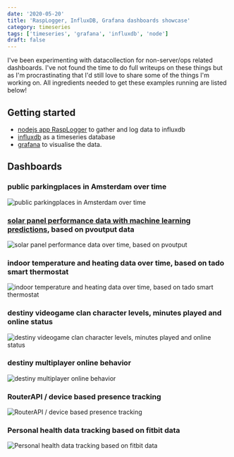 ```yaml
---
date: '2020-05-20'
title: 'RaspLogger, InfluxDB, Grafana dashboards showcase'
category: timeseries
tags: ['timeseries', 'grafana', 'influxdb', 'node']
draft: false
---
```


I've been experimenting with datacollection for non-server/ops related dashboards. I've not found the time to do full writeups on these things but as I'm procrastinating that I'd still love to share some of the things I'm working on. All ingredients needed to get these examples running are listed below!

## Getting started

-   [nodejs app RaspLogger](https://github.com/peterpeerdeman/rasplogger) to gather and log data to influxdb
-   [influxdb](https://www.influxdata.com/) as a timeseries database
-   [grafana](https://grafana.com/) to visualise the data.

## Dashboards

### public parkingplaces in Amsterdam over time

![public parkingplaces in Amsterdam over time](../assets/images/2020-05-20-parking.png)

### [solar panel performance data with machine learning predictions](../blog/predicting-timeseries-data-using-facebook-prophet-in-a-python-flask-service-influxdb-and-grafana-on-raspberry-pi), based on pvoutput data

![solar panel performance data over time, based on pvoutput](../assets/images/2022-02-15-timeseries-prediction-review.png)

### indoor temperature and heating data over time, based on tado smart thermostat

![indoor temperature and heating data over time, based on tado smart thermostat](../assets/images/2020-05-20-thermostat.png)

### destiny videogame clan character levels, minutes played and online status

![destiny videogame clan character levels, minutes played and online status](../assets/images/2020-05-20-destiny-1.png)

### destiny multiplayer online behavior

![destiny multiplayer online behavior](../assets/images/2020-05-20-destiny-2.png)

### RouterAPI / device based presence tracking

![RouterAPI / device based presence tracking](../assets/images/2020-05-20-router.png)

### Personal health data tracking based on fitbit data

![Personal health data tracking based on fitbit data](../assets/images/2020-05-20-fitbit.png)
